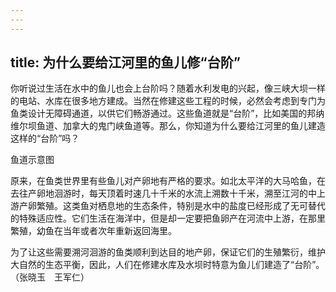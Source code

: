 ```yaml
---
---
---
```

title: 为什么要给江河里的鱼儿修“台阶”
---




你听说过生活在水中的鱼儿也会上台阶吗？随着水利发电的兴起，像三峡大坝一样的电站、水库在很多地方建成。当然在修建这些工程的时候，必然会考虑到专门为鱼类设计无障碍通道，以供它们畅游通过。这些鱼道就是“台阶”，比如美国的邦纳维尔坝鱼道、加拿大的鬼门峡鱼道等。那么，你知道为什么要给江河里的鱼儿建造这样的“台阶”吗？

鱼道示意图



原来，在鱼类世界里有些鱼儿对产卵地有严格的要求。如北太平洋的大马哈鱼，在去往产卵地洄游时，每天顶着时速几十千米的水流上溯数十千米，溯至江河的中上游产卵繁殖。这类鱼对栖息地的生态条件，特别是水中的盐度已经形成了无可替代的特殊适应性。它们生活在海洋中，但是却一定要把鱼卵产在河流中上游，在那里繁殖，幼鱼在当年或者次年重新返回海里。

为了让这些需要溯河洄游的鱼类顺利到达目的地产卵，保证它们的生殖繁衍，维护大自然的生态平衡，因此，人们在修建水库及水坝时特意为鱼儿们建造了“台阶”。（张晓玉　王军仁）